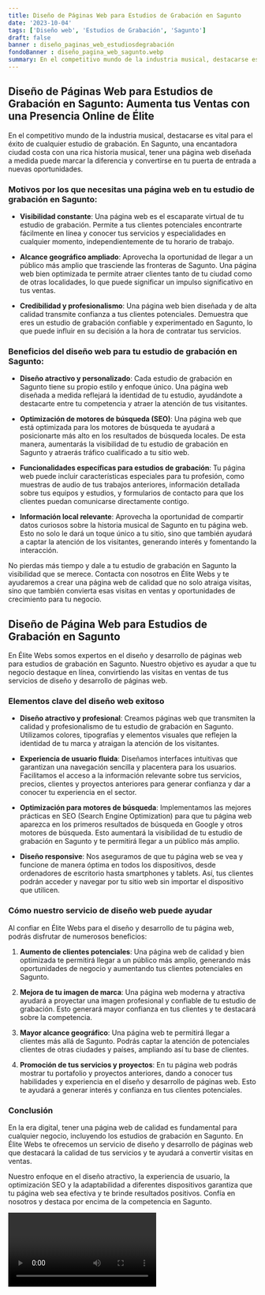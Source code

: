 ```yaml
---
title: Diseño de Páginas Web para Estudios de Grabación en Sagunto
date: '2023-10-04'
tags: ['Diseño web', 'Estudios de Grabación', 'Sagunto']
draft: false
banner : diseño_paginas_web_estudiosdegrabación
fondoBanner : diseño_pagina_web_sagunto.webp
summary: En el competitivo mundo de la industria musical, destacarse es vital para el éxito de cualquier estudio de grabación. En Sagunto, una encantadora ciudad costa con una rica historia musical, tener una página web diseñada a medida puede marcar la diferencia y convertirse en tu puerta de entrada a nuevas oportunidades.
---
```


## Diseño de Páginas Web para Estudios de Grabación en Sagunto: Aumenta tus Ventas con una Presencia Online de Élite

En el competitivo mundo de la industria musical, destacarse es vital para el éxito de cualquier estudio de grabación. En Sagunto, una encantadora ciudad costa con una rica historia musical, tener una página web diseñada a medida puede marcar la diferencia y convertirse en tu puerta de entrada a nuevas oportunidades.

### Motivos por los que necesitas una página web en tu estudio de grabación en Sagunto:

- **Visibilidad constante**: Una página web es el escaparate virtual de tu estudio de grabación. Permite a tus clientes potenciales encontrarte fácilmente en línea y conocer tus servicios y especialidades en cualquier momento, independientemente de tu horario de trabajo.

- **Alcance geográfico ampliado**: Aprovecha la oportunidad de llegar a un público más amplio que trasciende las fronteras de Sagunto. Una página web bien optimizada te permite atraer clientes tanto de tu ciudad como de otras localidades, lo que puede significar un impulso significativo en tus ventas.

- **Credibilidad y profesionalismo**: Una página web bien diseñada y de alta calidad transmite confianza a tus clientes potenciales. Demuestra que eres un estudio de grabación confiable y experimentado en Sagunto, lo que puede influir en su decisión a la hora de contratar tus servicios.

### Beneficios del diseño web para tu estudio de grabación en Sagunto:

- **Diseño atractivo y personalizado**: Cada estudio de grabación en Sagunto tiene su propio estilo y enfoque único. Una página web diseñada a medida reflejará la identidad de tu estudio, ayudándote a destacarte entre tu competencia y atraer la atención de tus visitantes.

- **Optimización de motores de búsqueda (SEO)**: Una página web que está optimizada para los motores de búsqueda te ayudará a posicionarte más alto en los resultados de búsqueda locales. De esta manera, aumentarás la visibilidad de tu estudio de grabación en Sagunto y atraerás tráfico cualificado a tu sitio web.

- **Funcionalidades específicas para estudios de grabación**: Tu página web puede incluir características especiales para tu profesión, como muestras de audio de tus trabajos anteriores, información detallada sobre tus equipos y estudios, y formularios de contacto para que los clientes puedan comunicarse directamente contigo.

- **Información local relevante**: Aprovecha la oportunidad de compartir datos curiosos sobre la historia musical de Sagunto en tu página web. Esto no solo le dará un toque único a tu sitio, sino que también ayudará a captar la atención de los visitantes, generando interés y fomentando la interacción.

No pierdas más tiempo y dale a tu estudio de grabación en Sagunto la visibilidad que se merece. Contacta con nosotros en Élite Webs y te ayudaremos a crear una página web de calidad que no solo atraiga visitas, sino que también convierta esas visitas en ventas y oportunidades de crecimiento para tu negocio.

<GifSeo />

<Cta />

## Diseño de Página Web para Estudios de Grabación en Sagunto

En Élite Webs somos expertos en el diseño y desarrollo de páginas web para estudios de grabación en Sagunto. Nuestro objetivo es ayudar a que tu negocio destaque en línea, convirtiendo las visitas en ventas de tus servicios de diseño y desarrollo de páginas web.

### Elementos clave del diseño web exitoso

- **Diseño atractivo y profesional**: Creamos páginas web que transmiten la calidad y profesionalismo de tu estudio de grabación en Sagunto. Utilizamos colores, tipografías y elementos visuales que reflejen la identidad de tu marca y atraigan la atención de los visitantes.

- **Experiencia de usuario fluida**: Diseñamos interfaces intuitivas que garantizan una navegación sencilla y placentera para los usuarios. Facilitamos el acceso a la información relevante sobre tus servicios, precios, clientes y proyectos anteriores para generar confianza y dar a conocer tu experiencia en el sector.

- **Optimización para motores de búsqueda**: Implementamos las mejores prácticas en SEO (Search Engine Optimization) para que tu página web aparezca en los primeros resultados de búsqueda en Google y otros motores de búsqueda. Esto aumentará la visibilidad de tu estudio de grabación en Sagunto y te permitirá llegar a un público más amplio.

- **Diseño responsive**: Nos aseguramos de que tu página web se vea y funcione de manera óptima en todos los dispositivos, desde ordenadores de escritorio hasta smartphones y tablets. Así, tus clientes podrán acceder y navegar por tu sitio web sin importar el dispositivo que utilicen.

### Cómo nuestro servicio de diseño web puede ayudar

Al confiar en Élite Webs para el diseño y desarrollo de tu página web, podrás disfrutar de numerosos beneficios:

1. **Aumento de clientes potenciales**: Una página web de calidad y bien optimizada te permitirá llegar a un público más amplio, generando más oportunidades de negocio y aumentando tus clientes potenciales en Sagunto.

2. **Mejora de tu imagen de marca**: Una página web moderna y atractiva ayudará a proyectar una imagen profesional y confiable de tu estudio de grabación. Esto generará mayor confianza en tus clientes y te destacará sobre la competencia.

3. **Mayor alcance geográfico**: Una página web te permitirá llegar a clientes más allá de Sagunto. Podrás captar la atención de potenciales clientes de otras ciudades y países, ampliando así tu base de clientes.

4. **Promoción de tus servicios y proyectos**: En tu página web podrás mostrar tu portafolio y proyectos anteriores, dando a conocer tus habilidades y experiencia en el diseño y desarrollo de páginas web. Esto te ayudará a generar interés y confianza en tus clientes potenciales.

### Conclusión

En la era digital, tener una página web de calidad es fundamental para cualquier negocio, incluyendo los estudios de grabación en Sagunto. En Élite Webs te ofrecemos un servicio de diseño y desarrollo de páginas web que destacará la calidad de tus servicios y te ayudará a convertir visitas en ventas.

Nuestro enfoque en el diseño atractivo, la experiencia de usuario, la optimización SEO y la adaptabilidad a diferentes dispositivos garantiza que tu página web sea efectiva y te brinde resultados positivos. Confía en nosotros y destaca por encima de la competencia en Sagunto.

<Video />

<CtaBot job='Estudios de Grabación' city='Sagunto'/>

<Gmaps query='Sagunto+españa+maps' />